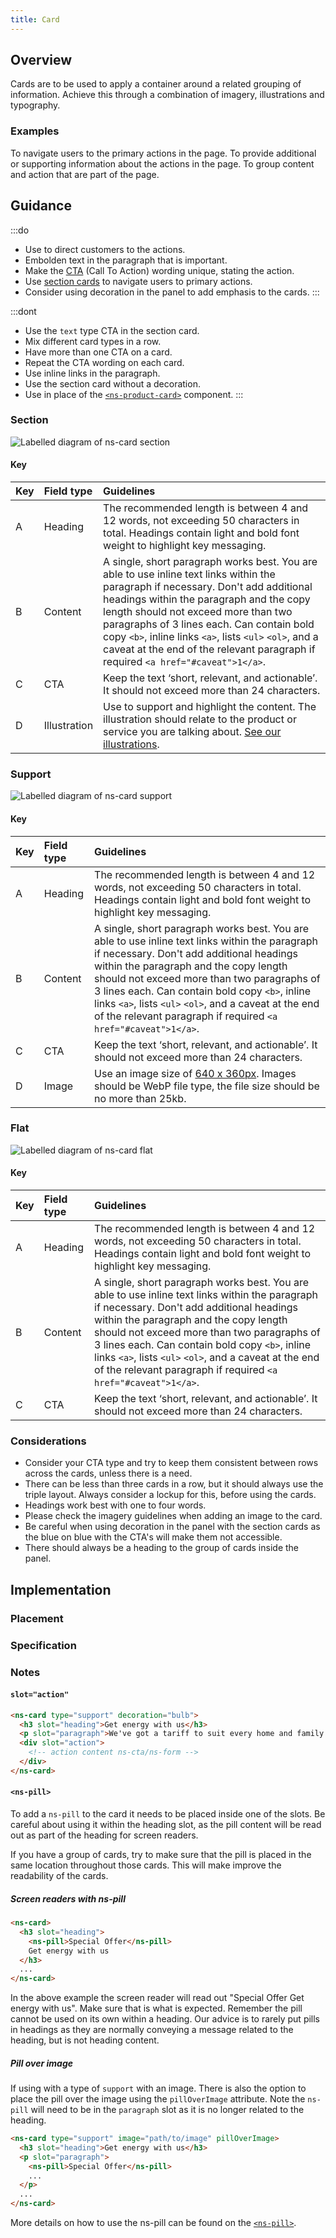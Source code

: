 ```yaml
---
title: Card
---
```




## Overview

<CompDetails name={componentName} />

Cards are to be used to apply a container around a related grouping of information. Achieve this through a combination of imagery, illustrations and typography.

### Examples

<Tabs>
  <TabItem label="Standard">
    <ExampleViewer type="standard" />
  </TabItem>
  <TabItem label="Section">
    To navigate users to the primary actions in the page.
    <ExampleViewer type="section" />
  </TabItem>
  <TabItem label="Support">
    To provide additional or supporting information about the actions in the page.
    <Tabs>
      <TabItem label="Support">
        <ExampleViewer type="support" />
      </TabItem>
      <TabItem label="with image">
        <ExampleViewer type="support-image" />
      </TabItem>
      <TabItem label="with pill over image">
        <ExampleViewer type="support-pill-over-image" />
      </TabItem>
    </Tabs>
  </TabItem>
  <TabItem label="Flat">
    To group content and action that are part of the page.
    <ExampleViewer type="flat" />
  </TabItem>
</Tabs>

## Guidance

:::do
- Use to direct customers to the actions.
- Embolden text in the paragraph that is important.
- Make the [CTA](/components/ns-cta) (Call To Action) wording unique, stating the action.
- Use [section cards](#section) to navigate users to primary actions.
- Consider using decoration in the panel to add emphasis to the cards.
:::

:::dont
- Use the `text` type CTA in the section card.
- Mix different card types in a row.
- Have more than one CTA on a card.
- Repeat the CTA wording on each card.
- Use inline links in the paragraph.
- Use the section card without a decoration.
- Use in place of the [`<ns-product-card>`](/components/ns-product-card) component.
:::

### Section

![Labelled diagram of ns-card section](@assets/components/ns-card/guidance-section.webp)

#### Key

| Key | Field type | Guidelines |
| :--- | :--- | :--- |
| <span class="marker">A</span> | Heading | The recommended length is between 4 and 12 words, not exceeding 50 characters in total. Headings contain light and bold font weight to highlight key messaging. |
| <span class="marker">B</span> | Content | A single, short paragraph works best. You are able to use inline text links within the paragraph if necessary. Don't add additional headings within the paragraph and the copy length should not exceed more than two paragraphs of 3 lines each. Can contain bold copy `<b>`, inline links `<a>`, lists `<ul>` `<ol>`, and a caveat at the end of the relevant paragraph if required `<a href="#caveat">1</a>`. |
| <span class="marker">C</span> | CTA | Keep the text ‘short, relevant, and actionable’. It should not exceed more than 24 characters. |
| <span class="marker">D</span> | Illustration | Use to support and highlight the content. The illustration should relate to the product or service you are talking about. [See our illustrations](/guidelines/assets/#illustrations). |

### Support

![Labelled diagram of ns-card support](@assets/components/ns-card/guidance-support.webp)

#### Key

| Key | Field type | Guidelines |
| :--- | :--- | :--- |
| <span class="marker">A</span> | Heading | The recommended length is between 4 and 12 words, not exceeding 50 characters in total. Headings contain light and bold font weight to highlight key messaging. |
| <span class="marker">B</span> | Content | A single, short paragraph works best. You are able to use inline text links within the paragraph if necessary. Don't add additional headings within the paragraph and the copy length should not exceed more than two paragraphs of 3 lines each. Can contain bold copy `<b>`, inline links `<a>`, lists `<ul>` `<ol>`, and a caveat at the end of the relevant paragraph if required `<a href="#caveat">1</a>`. |
| <span class="marker">C</span> | CTA | Keep the text ‘short, relevant, and actionable’. It should not exceed more than 24 characters. |
| <span class="marker">D</span> | Image | Use an image size of [640 x 360px](/guidelines/assets#640x360px). Images should be WebP file type, the file size should be no more than 25kb. |

### Flat

![Labelled diagram of ns-card flat](@assets/components/ns-card/guidance-flat.webp)

#### Key

| Key | Field type | Guidelines |
| :--- | :--- | :--- |
| <span class="marker">A</span> | Heading | The recommended length is between 4 and 12 words, not exceeding 50 characters in total. Headings contain light and bold font weight to highlight key messaging. |
| <span class="marker">B</span> | Content | A single, short paragraph works best. You are able to use inline text links within the paragraph if necessary. Don't add additional headings within the paragraph and the copy length should not exceed more than two paragraphs of 3 lines each. Can contain bold copy `<b>`, inline links `<a>`, lists `<ul>` `<ol>`, and a caveat at the end of the relevant paragraph if required `<a href="#caveat">1</a>`. |
| <span class="marker">C</span> | CTA | Keep the text ‘short, relevant, and actionable’. It should not exceed more than 24 characters. |

### Considerations

- Consider your CTA type and try to keep them consistent between rows across the cards, unless there is a need.
- There can be less than three cards in a row, but it should always use the triple layout. Always consider a lockup for this, before using the cards.
- Headings work best with one to four words.
- Please check the imagery guidelines when adding an image to the card.
- Be careful when using decoration in the panel with the section cards as the blue on blue with the CTA's will make them not accessible.
- There should always be a heading to the group of cards inside the panel.

## Implementation

### Placement

<Placement name={componentName} />

### Specification

<Specification name={componentName} />

### Notes

#### `slot="action"`

```html
<ns-card type="support" decoration="bulb">
  <h3 slot="heading">Get energy with us</h3>
  <p slot="paragraph">We've got a tariff to suit every home and family.</p>
  <div slot="action">
    <!-- action content ns-cta/ns-form -->
  </div>
</ns-card>
```

#### `<ns-pill>`

To add a `ns-pill` to the card it needs to be placed inside one of the slots. Be careful about using it within the heading slot, as the pill content will be read out as part of the heading for screen readers.

If you have a group of cards, try to make sure that the pill is placed in the same location throughout those cards. This will make improve the readability of the cards.

##### Screen readers with ns-pill

```html
<ns-card>
  <h3 slot="heading">
    <ns-pill>Special Offer</ns-pill>
    Get energy with us
  </h3>
  ...
</ns-card>
```

In the above example the screen reader will read out "Special Offer Get energy with us". Make sure that is what is expected. Remember the pill cannot be used on its own within a heading. Our advice is to rarely put pills in headings as they are normally conveying a message related to the heading, but is not heading content.

##### Pill over image

If using with a type of `support` with an image. There is also the option to place the pill over the image using the `pillOverImage` attribute. Note the `ns-pill` will need to be in the `paragraph` slot as it is no longer related to the heading.

```html
<ns-card type="support" image="path/to/image" pillOverImage>
  <h3 slot="heading">Get energy with us</h3>
  <p slot="paragraph">
    <ns-pill>Special Offer</ns-pill>
    ...
  </p>
  ...
</ns-card>
```

More details on how to use the ns-pill can be found on the [`<ns-pill>`](/components/ns-pill).
